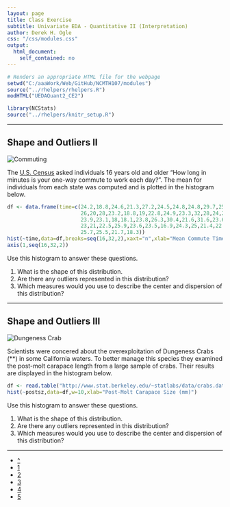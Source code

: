 ```yaml
---
layout: page
title: Class Exercise
subtitle: Univariate EDA - Quantitative II (Interpretation)
author: Derek H. Ogle
css: "/css/modules.css"
output:
  html_document:
    self_contained: no
---
```


```r
# Renders an appropriate HTML file for the webpage
setwd("C:/aaaWork/Web/GitHub/NCMTH107/modules")
source("../rhelpers/rhelpers.R")
modHTML("UEDAQuant2_CE2")
```

```r
library(NCStats)
source("../rhelpers/knitr_setup.R")
```

----

## Shape and Outliers II
<img src="zimgs/commuting.jpg" alt="Commuting" class="img-right">

The [U.S. Census](http://www.indexmundi.com/facts/united-states/quick-facts/all-states/average-commute-time#map) asked individuals 16 years old and older "How long in minutes is your one-way commute to work each day?".  The mean for individuals from each state was computed and is plotted in the histogram below.

```r
df <- data.frame(time=c(24.2,18.8,24.6,21.3,27.2,24.5,24.8,24.8,29.7,25.9,27,
                        26,20,28,23.2,18.8,19,22.8,24.9,23.3,32,28,24,22.9,
                        23.9,23.1,18,18.1,23.8,26.3,30.4,21.6,31.6,23.6,16.9,
                        23,21,22.5,25.9,23.6,23.5,16.9,24.3,25,21.4,22.2,27.7,
                        25.7,25.5,21.7,18.3))
hist(~time,data=df,breaks=seq(16,32,2),xaxt="n",xlab="Mean Commute Time (mins)")
axis(1,seq(16,32,2))
```

Use this histogram to answer these questions.

1. What is the shape of this distribution.
1. Are there any outliers represented in this distribution?
1. Which measures would you use to describe the center and dispersion of this distribution?

----

## Shape and Outliers III
<img src="zimgs/Dungeness.jpg" alt="Dungeness Crab" class="img-right">

Scientists were concered about the overexploitation of Dungeness Crabs (**) in some California waters. To better manage this species they examined the post-molt carapace length from a large sample of crabs. Their results are displayed in the histogram below.

```r
df <- read.table("http://www.stat.berkeley.edu/~statlabs/data/crabs.data",header=TRUE)
hist(~postsz,data=df,w=10,xlab="Post-Molt Carapace Size (mm)")
```

Use this histogram to answer these questions.

1. What is the shape of this distribution.
1. Are there any outliers represented in this distribution?
1. Which measures would you use to describe the center and dispersion of this distribution?

----

<div class="text-center">
<ul class="pagination pagination-lg">
  <li><a href="UEDAQuant2.html">^</a></li>
  <li><a href="UEDAQuant2_CE1.html">1</a></li>
  <li class="active"><a href="#">2</a></li>
  <li><a href="UEDAQuant2_CE3.html">3</a></li>
  <li><a href="UEDAQuant2_CE4.html">4</a></li>
  <li><a href="UEDAQuant2_CE5.html">5</a></li>
</ul>
